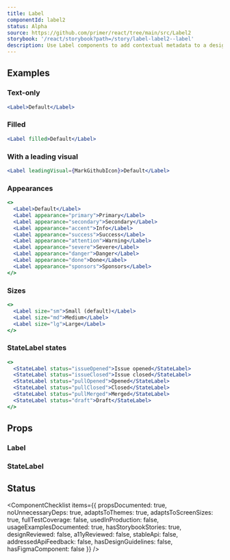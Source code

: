 ```yaml
---
title: Label
componentId: label2
status: Alpha
source: https://github.com/primer/react/tree/main/src/Label2
storybook: '/react/storybook?path=/story/label-label2--label'
description: Use Label components to add contextual metadata to a design.
---
```



## Examples

### Text-only

```jsx live
<Label>Default</Label>
```

### Filled

```jsx live
<Label filled>Default</Label>
```

### With a leading visual

```jsx live
<Label leadingVisual={MarkGithubIcon}>Default</Label>
```

### Appearances

```jsx live
<>
  <Label>Default</Label>
  <Label appearance="primary">Primary</Label>
  <Label appearance="secondary">Secondary</Label>
  <Label appearance="accent">Info</Label>
  <Label appearance="success">Success</Label>
  <Label appearance="attention">Warning</Label>
  <Label appearance="severe">Severe</Label>
  <Label appearance="danger">Danger</Label>
  <Label appearance="done">Done</Label>
  <Label appearance="sponsors">Sponsors</Label>
</>
```

### Sizes

```jsx live
<>
  <Label size="sm">Small (default)</Label>
  <Label size="md">Medium</Label>
  <Label size="lg">Large</Label>
</>
```

### StateLabel states

```jsx live
<>
  <StateLabel status="issueOpened">Issue opened</StateLabel>
  <StateLabel status="issueClosed">Issue closed</StateLabel>
  <StateLabel status="pullOpened">Opened</StateLabel>
  <StateLabel status="pullClosed">Closed</StateLabel>
  <StateLabel status="pullMerged">Merged</StateLabel>
  <StateLabel status="draft">Draft</StateLabel>
</>
```

## Props

### Label

<PropsTable>
  <PropsTableRow
    name="appearance"
    type="'default' | 'primary' | 'secondary' | 'accent' | 'success' | 'attention' | 'severe' | 'danger' | 'done' | 'sponsors'"
    defaultValue="'default'"
    description="The color of the label"
  />
  <PropsTableRow
    name="size"
    type="'sm' | 'md' | 'lg'"
    defaultValue="'md'"
    description="How large the label is rendered"
  />
  <PropsTableRow
    name="filled"
    type="boolean"
    defaultValue="false"
    description="Whether the label should be styled with a solid background color"
  />
  <PropsTableRow
    name="leadingVisual"
    type="React.ComponentType<any>"
    description="The icon component to be rendered before the the label's text"
  />
</PropsTable>

### StateLabel

<PropsTable>
  <PropsTableRow
    name="appearance"
    type="'issueClosed' | 'pullClosed' | 'pullMerged' | 'issueOpened' | 'pullOpened' | 'draft'"
    defaultValue="'default'"
    description="Changes the visual design of the label to match the status that the label is communicating"
  />
  <PropsTableRow
    name="size"
    type="'sm' | 'md' | 'lg'"
    defaultValue="'md'"
    description="How large the label is rendered"
  />
</PropsTable>

## Status

<ComponentChecklist
  items={{
    propsDocumented: true,
    noUnnecessaryDeps: true,
    adaptsToThemes: true,
    adaptsToScreenSizes: true,
    fullTestCoverage: false,
    usedInProduction: false,
    usageExamplesDocumented: true,
    hasStorybookStories: true,
    designReviewed: false,
    a11yReviewed: false,
    stableApi: false,
    addressedApiFeedback: false,
    hasDesignGuidelines: false,
    hasFigmaComponent: false
  }}
/>
